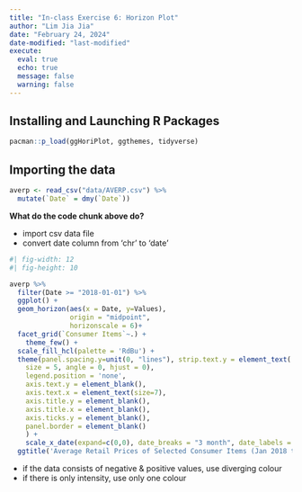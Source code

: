 ```yaml
---
title: "In-class Exercise 6: Horizon Plot"
author: "Lim Jia Jia"
date: "February 24, 2024"
date-modified: "last-modified"
execute: 
  eval: true
  echo: true
  message: false
  warning: false
---
```


## Installing and Launching R Packages

```r
pacman::p_load(ggHoriPlot, ggthemes, tidyverse)
```

## Importing the data

```r
averp <- read_csv("data/AVERP.csv") %>%
  mutate(`Date` = dmy(`Date`))
```

::: {.codebox .code data-latex="code"}
**What do the code chunk above do?**

-   import csv data file
-   convert date column from 'chr' to 'date'
:::

```r
#| fig-width: 12
#| fig-height: 10

averp %>% 
  filter(Date >= "2018-01-01") %>%
  ggplot() +
  geom_horizon(aes(x = Date, y=Values), 
               origin = "midpoint", 
               horizonscale = 6)+
  facet_grid(`Consumer Items`~.) +
    theme_few() +
  scale_fill_hcl(palette = 'RdBu') +
  theme(panel.spacing.y=unit(0, "lines"), strip.text.y = element_text(
    size = 5, angle = 0, hjust = 0),
    legend.position = 'none',
    axis.text.y = element_blank(),
    axis.text.x = element_text(size=7),
    axis.title.y = element_blank(),
    axis.title.x = element_blank(),
    axis.ticks.y = element_blank(),
    panel.border = element_blank()
    ) +
    scale_x_date(expand=c(0,0), date_breaks = "3 month", date_labels = "%b%y") +
  ggtitle('Average Retail Prices of Selected Consumer Items (Jan 2018 to Dec 2022)')
```

::: {.focusbox .focus data-latex="focus"}
-   if the data consists of negative & positive values, use diverging colour
-   if there is only intensity, use only one colour
:::

